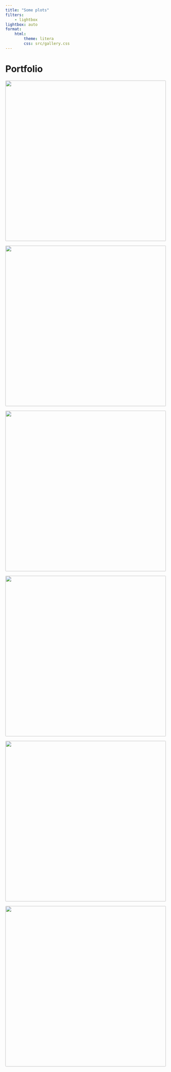 ```yaml
---
title: "Some plots"
filters:
    - lightbox
lightbox: auto
format:
    html:
        theme: litera
        css: src/gallery.css
---
```


# Portfolio

::: gallery

::: column-page

![](src/images/800x1200.jpeg){width=500 style="column-span: none; border-radius: 0.5%;" group="my-gallery"}

![](src/images/900x1100.jpeg){width=500 style="column-span: none; border-radius: 0.5%;" group="my-gallery"}

![](src/images/1000x1000.jpeg){width=500 style="column-span: none; border-radius: 0.5%;" group="my-gallery"}

![](src/images/1100x900.jpeg){width=500 style="column-span: none; border-radius: 0.5%;" group="my-gallery"}

![](src/images/1200x800.jpeg){width=500 style="column-span: none; border-radius: 0.5%;" group="my-gallery"}

![](src/images/800x1200.jpeg){width=500 style="column-span: none; border-radius: 0.5%;" group="my-gallery"}

:::

:::
